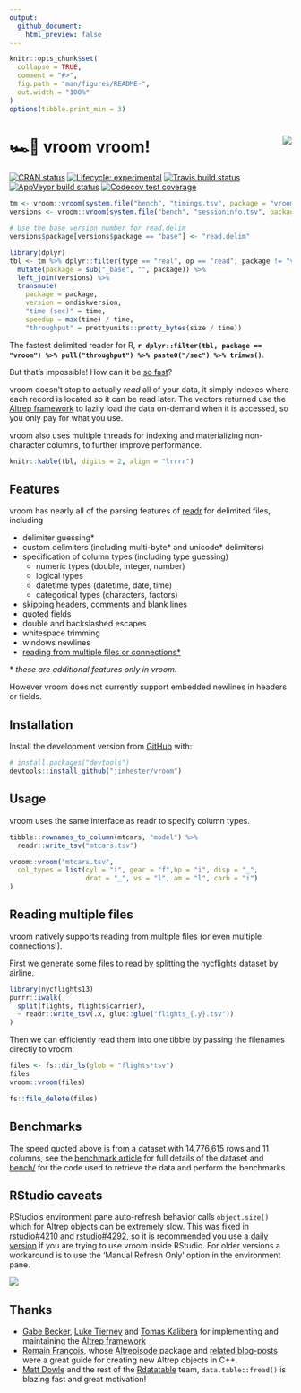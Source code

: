 ```yaml
---
output:
  github_document:
    html_preview: false
---
```


<!-- README.md is generated from README.Rmd. Please edit that file -->

```r
knitr::opts_chunk$set(
  collapse = TRUE,
  comment = "#>",
  fig.path = "man/figures/README-",
  out.width = "100%"
)
options(tibble.print_min = 3)
```

# 🏎💨  vroom&nbsp;vroom! <a href="http://jimhester.github.io/vroom"><img src="https://i.gifer.com/2TjY.gif" align="right" /></a>

<!-- badges: start -->
[![CRAN status](https://www.r-pkg.org/badges/version/vroom)](https://cran.r-project.org/package=vroom)
[![Lifecycle: experimental](https://img.shields.io/badge/lifecycle-experimental-orange.svg)](https://www.tidyverse.org/lifecycle/#experimental)
[![Travis build status](https://travis-ci.org/jimhester/vroom.svg?branch=master)](https://travis-ci.org/jimhester/vroom)
[![AppVeyor build status](https://ci.appveyor.com/api/projects/status/github/jimhester/vroom?branch=master&svg=true)](https://ci.appveyor.com/project/jimhester/vroom)
[![Codecov test coverage](https://codecov.io/gh/jimhester/vroom/branch/master/graph/badge.svg)](https://codecov.io/gh/jimhester/vroom?branch=master)
<!-- badges: end -->

```r
tm <- vroom::vroom(system.file("bench", "timings.tsv", package = "vroom"))
versions <- vroom::vroom(system.file("bench", "sessioninfo.tsv", package = "vroom"))

# Use the base version number for read.delim
versions$package[versions$package == "base"] <- "read.delim"

library(dplyr)
tbl <- tm %>% dplyr::filter(type == "real", op == "read", package != "vroom_dplyr") %>%
  mutate(package = sub("_base", "", package)) %>%
  left_join(versions) %>%
  transmute(
    package = package,
    version = ondiskversion,
    "time (sec)" = time,
    speedup = max(time) / time,
    "throughput" = prettyunits::pretty_bytes(size / time))
```

The fastest delimited reader for R, **`r dplyr::filter(tbl, package == "vroom") %>% pull("throughput") %>% paste0("/sec") %>% trimws()`**.

But that's impossible! How can it be [so fast](https://jimhester.github.io/vroom/articles/benchmarks/benchmarks.html)?

vroom doesn't stop to actually _read_ all of your data, it simply indexes where
each record is located so it can be read later. The vectors returned use the
[Altrep framework](https://svn.r-project.org/R/branches/ALTREP/ALTREP.html) to
lazily load the data on-demand when it is accessed, so you only pay for what
you use.

vroom also uses multiple threads for indexing and materializing non-character
columns, to further improve performance.

```r
knitr::kable(tbl, digits = 2, align = "lrrrr")
```

## Features

vroom has nearly all of the parsing features of
[readr](https://readr.tidyverse.org) for delimited files, including

- delimiter guessing\*
- custom delimiters (including multi-byte\* and unicode\* delimiters)
- specification of column types (including type guessing)
  - numeric types (double, integer, number)
  - logical types
  - datetime types (datetime, date, time)
  - categorical types (characters, factors)
- skipping headers, comments and blank lines
- quoted fields
- double and backslashed escapes
- whitespace trimming
- windows newlines
- [reading from multiple files or connections\*](#reading-multiple-files)

\* *these are additional features only in vroom.*

However vroom does not currently support embedded newlines in headers or fields.

## Installation

Install the development version from [GitHub](https://github.com/) with:

``` r
# install.packages("devtools")
devtools::install_github("jimhester/vroom")
```
## Usage

vroom uses the same interface as readr to specify column types.

```r
tibble::rownames_to_column(mtcars, "model") %>%
  readr::write_tsv("mtcars.tsv")
```

```r
vroom::vroom("mtcars.tsv",
  col_types = list(cyl = "i", gear = "f",hp = "i", disp = "_",
                   drat = "_", vs = "l", am = "l", carb = "i")
)
```

## Reading multiple files

vroom natively supports reading from multiple files (or even multiple
connections!).

First we generate some files to read by splitting the nycflights dataset by
airline.
```r
library(nycflights13)
purrr::iwalk(
  split(flights, flights$carrier),
  ~ readr::write_tsv(.x, glue::glue("flights_{.y}.tsv"))
)
```

Then we can efficiently read them into one tibble by passing the filenames
directly to vroom.

```r
files <- fs::dir_ls(glob = "flights*tsv")
files
vroom::vroom(files)
```

```r
fs::file_delete(files)
```

## Benchmarks

The speed quoted above is from a dataset with 14,776,615 rows and 11 columns,
see the [benchmark
article](https://jimhester.github.io/vroom/articles/benchmarks/benchmarks.html)
for full details of the dataset and
[bench/](https://github.com/jimhester/vroom/tree/master/bench) for the code
used to retrieve the data and perform the benchmarks.

## RStudio caveats

RStudio's environment pane auto-refresh behavior calls `object.size()` which for Altrep
objects can be extremely slow. This was fixed in
[rstudio#4210](https://github.com/rstudio/rstudio/pull/4210) and [rstudio#4292](https://github.com/rstudio/rstudio/pull/4292), so it is
recommended you use a [daily version](https://dailies.rstudio.com/) if you are
trying to use vroom inside RStudio. For older versions a workaround is to
use the 'Manual Refresh Only' option in the environment pane.

![](https://user-images.githubusercontent.com/470418/51357022-95a1f280-1a82-11e9-8035-3687c8fd5dd8.png)

## Thanks

- [Gabe Becker](https://twitter.com/groundwalkergmb), [Luke
  Tierney](https://stat.uiowa.edu/~luke/) and [Tomas Kalibera](https://github.com/kalibera) for
  implementing and maintaining the [Altrep
  framework](https://svn.r-project.org/R/branches/ALTREP/ALTREP.html)
- [Romain François](https://twitter.com/romain_francois), whose
  [Altrepisode](https://purrple.cat/blog/2018/10/14/altrep-and-cpp/) package
  and [related blog-posts](https://purrple.cat/blog/2018/10/14/altrep-and-cpp/) were a great guide for creating new Altrep objects in C++.
- [Matt Dowle](https://twitter.com/mattdowle) and the rest of the [Rdatatable](https://github.com/Rdatatable) team, `data.table::fread()` is blazing fast and great motivation!
